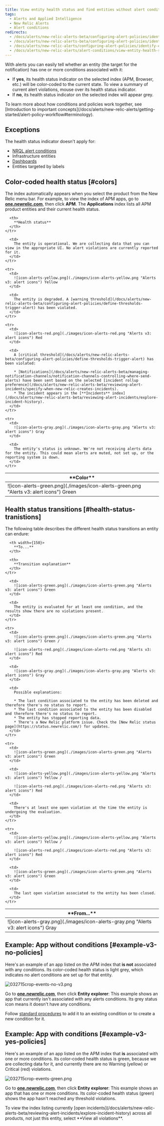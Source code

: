 ```yaml
---
title: View entity health status and find entities without alert conditions
tags:
  - Alerts and Applied Intelligence
  - New Relic Alerts
  - Alert conditions
redirects:
  - /docs/alerts/new-relic-alerts-beta/configuring-alert-policies/identifying-entities-without-alert-policies
  - /docs/alerts/new-relic-alerts-beta/configuring-alert-policies/identify-entities-without-alert-policies
  - /docs/alerts/new-relic-alerts/configuring-alert-policies/identify-entities-without-alert-policies
  - /docs/alerts/new-relic-alerts/alert-conditions/view-entity-health-status-find-entities-without-alert-conditions
---
```


With alerts you can easily tell whether an entity (the target for the notification) has one or more conditions associated with it:

* If **yes**, its health status indicator on the selected index (APM, Browser, etc.) will be color-coded to the current state. To view a summary of current alert violations, mouse over its health status indicator.
* If **no**, its health status indicator on the selected index will appear grey.

<Callout variant="important">
  To learn more about how conditions and policies work together, see [Introduction to important concepts](/docs/alerts/new-relic-alerts/getting-started/alert-policy-workflow#terminology).
</Callout>

## Exceptions

The health status indicator doesn't apply for:

* [NRQL alert conditions](/docs/alerts-applied-intelligence/new-relic-alerts/alert-conditions/create-nrql-alert-conditions)
* Infrastructure entities
* [Dashboards](/docs/query-your-data/explore-query-data/dashboards/introduction-new-relic-one-dashboards)
* Entities targeted by labels

## Color-coded health status [#colors]

The index automatically appears when you select the product from the New Relic menu bar. For example, to view the index of APM apps, go to **[one.newrelic.com](https://one.newrelic.com)**, then click **APM**. The **Applications** index lists all APM product entities and their current health status.

<table>
  <thead>
    <tr>
      <th width={250}>
        **Color**
      </th>

      <th>
        **Health status**
      </th>
    </tr>
  </thead>

  <tbody>
    <tr>
      <td>
        ![icon-alerts-green.png](./images/icon-alerts-green.png "Alerts v3: alert icons") Green
      </td>

      <td>
        The entity is operational. We are collecting data that you can view in the appropriate UI. No alert violations are currently reported for it.
      </td>
    </tr>

    <tr>
      <td>
        ![icon-alerts-yellow.png](./images/icon-alerts-yellow.png "Alerts v3: alert icons") Yellow
      </td>

      <td>
        The entity is degraded. A [warning threshold](/docs/alerts/new-relic-alerts-beta/configuring-alert-policies/define-thresholds-trigger-alert) has been violated.
      </td>
    </tr>

    <tr>
      <td>
        ![icon-alerts-red.png](./images/icon-alerts-red.png "Alerts v3: alert icons") Red
      </td>

      <td>
        A [critical threshold](/docs/alerts/new-relic-alerts-beta/configuring-alert-policies/define-thresholds-trigger-alert) has been violated:

        * [Notifications](/docs/alerts/new-relic-alerts-beta/managing-notification-channels/notification-channels-controlling-where-send-alerts) have been sent based on the selected [incident rollup preference](/docs/alerts/new-relic-alerts-beta/reviewing-alert-incidents/specify-when-new-relic-creates-incidents).
        * The incident appears in the [**Incidents** index](/docs/alerts/new-relic-alerts-beta/reviewing-alert-incidents/explore-incident-history).
      </td>
    </tr>

    <tr>
      <td>
        ![icon-alerts-gray.png](./images/icon-alerts-gray.png "Alerts v3: alert icons") Gray
      </td>

      <td>
        The entity's status is unknown. We're not receiving alerts data for the entity. This could mean alerts are muted, not set up, or the reporting system is down.
      </td>
    </tr>
  </tbody>
</table>

## Health status transitions [#health-status-tranistions]

The following table describes the different health status transitions an entity can endure:

<table>
  <thead>
    <tr>
      <th width={150}>
        **From...**
      </th>

      <th width={150}>
        **To...**
      </th>

      <th>
        **Transition explanation**
      </th>
    </tr>
  </thead>

  <tbody>
    <tr>
      <td>
        ![icon-alerts-gray.png](./images/icon-alerts-gray.png "Alerts v3: alert icons") Gray
      </td>

      <td>
        ![icon-alerts-green.png](./images/icon-alerts-green.png "Alerts v3: alert icons") Green
      </td>

      <td>
        The entity is evaluated for at least one condition, and the results show there are no violations present.
      </td>
    </tr>

    <tr>
      <td>
        ![icon-alerts-green.png](./images/icon-alerts-green.png "Alerts v3: alert icons") Green /

        ![icon-alerts-red.png](./images/icon-alerts-red.png "Alerts v3: alert icons") Red
      </td>

      <td>
        ![icon-alerts-gray.png](./images/icon-alerts-gray.png "Alerts v3: alert icons") Gray
      </td>

      <td>
        Possible explanations:

        * The last condition associated to the entity has been deleted and therefore there's no status to report.
        * The last condition associated to the entity has been disabled and therefore there's no status to report.
        * The entity has stopped reporting data.
        * There's a New Relic platform issue. Check the [New Relic status page](https://status.newrelic.com/) for updates.
      </td>
    </tr>

    <tr>
      <td>
        ![icon-alerts-green.png](./images/icon-alerts-green.png "Alerts v3: alert icons") Green
      </td>

      <td>
        ![icon-alerts-yellow.png](./images/icon-alerts-yellow.png "Alerts v3: alert icons") Yellow /

        ![icon-alerts-red.png](./images/icon-alerts-red.png "Alerts v3: alert icons") Red
      </td>

      <td>
        There's at least one open violation at the time the entity is undergoing the evaluation.
      </td>
    </tr>

    <tr>
      <td>
        ![icon-alerts-yellow.png](./images/icon-alerts-yellow.png "Alerts v3: alert icons") Yellow /

        ![icon-alerts-red.png](./images/icon-alerts-red.png "Alerts v3: alert icons") Red
      </td>

      <td>
        ![icon-alerts-green.png](./images/icon-alerts-green.png "Alerts v3: alert icons") Green
      </td>

      <td>
        The last open violation associated to the entity has been closed.
      </td>
    </tr>
  </tbody>
</table>

## Example: App without conditions [#example-v3-no-policies]

Here's an example of an app listed on the APM index that **is not** associated with any conditions. Its color-coded health status is light grey, which indicates no alert conditions are set up for that entity.

![032715crop-events-no-v3.png](./images/032715crop-events-no-v3_0.png "032715crop-events-no-v3.png")

Go to **[one.newrelic.com](https://one.newrelic.com/)**, then click **Entity explorer**: This example shows an app that currently isn't associated with any alerts conditions. Its grey status icon means it doesn't have any conditions.

Follow [standard procedures](/docs/alerts/new-relic-alerts/getting-started/alert-policy-workflow#workflow) to add it to an existing condition or to create a new condition for it.

## Example: App with conditions [#example-v3-yes-policies]

Here's an example of an app listed on the APM index that **is** associated with one or more conditions. Its color-coded health status is green, because we are collecting data for it, and currently there are no Warning (yellow) or Critical (red) violations.

![032715crop-events-green.png](./images/032715crop-events-green_0.png "032715crop-events-green.png")

Go to **[one.newrelic.com](https://one.newrelic.com)**, then click **Entity explorer**: This example shows an app that has one or more conditions. Its color-coded health status (green) shows the app hasn't reached any threshold violations.

<Callout variant="tip">
  To view the index listing currently [open incidents](/docs/alerts/new-relic-alerts-beta/reviewing-alert-incidents/explore-incident-history) across all products, not just this entity, select **View all violations**.
</Callout>
